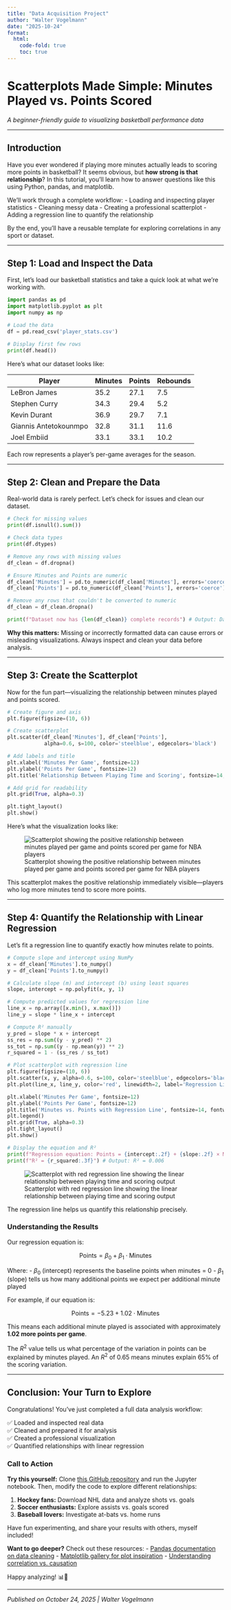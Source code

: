 ```yaml
---
title: "Data Acquisition Project"
author: "Walter Vogelmann"
date: "2025-10-24"
format:
  html:
    code-fold: true
    toc: true
---
```


# Scatterplots Made Simple: Minutes Played vs. Points Scored

*A beginner-friendly guide to visualizing basketball performance data*

---

## Introduction

Have you ever wondered if playing more minutes actually leads to scoring more points in basketball? It seems obvious, but **how strong is that relationship**? In this tutorial, you'll learn how to answer questions like this using Python, pandas, and matplotlib.

We'll work through a complete workflow:
- Loading and inspecting player statistics
- Cleaning messy data
- Creating a professional scatterplot
- Adding a regression line to quantify the relationship

By the end, you'll have a reusable template for exploring correlations in any sport or dataset.

---

## Step 1: Load and Inspect the Data

First, let's load our basketball statistics and take a quick look at what we're working with.
```python
import pandas as pd
import matplotlib.pyplot as plt
import numpy as np

# Load the data
df = pd.read_csv('player_stats.csv')

# Display first few rows
print(df.head())
```

Here's what our dataset looks like:

| Player | Minutes | Points | Rebounds |
|--------|---------|--------|----------|
| LeBron James | 35.2 | 27.1 | 7.5 |
| Stephen Curry | 34.3 | 29.4 | 5.2 |
| Kevin Durant | 36.9 | 29.7 | 7.1 |
| Giannis Antetokounmpo | 32.8 | 31.1 | 11.6 |
| Joel Embiid | 33.1 | 33.1 | 10.2 |

Each row represents a player's per-game averages for the season.

---

## Step 2: Clean and Prepare the Data

Real-world data is rarely perfect. Let's check for issues and clean our dataset.
```python
# Check for missing values
print(df.isnull().sum())

# Check data types
print(df.dtypes)

# Remove any rows with missing values
df_clean = df.dropna()

# Ensure Minutes and Points are numeric
df_clean['Minutes'] = pd.to_numeric(df_clean['Minutes'], errors='coerce')
df_clean['Points'] = pd.to_numeric(df_clean['Points'], errors='coerce')

# Remove any rows that couldn't be converted to numeric
df_clean = df_clean.dropna()

print(f"Dataset now has {len(df_clean)} complete records") # Output: Dataset now has 20 complete records
```

**Why this matters:** Missing or incorrectly formatted data can cause errors or misleading visualizations. Always inspect and clean your data before analysis.

---

## Step 3: Create the Scatterplot

Now for the fun part—visualizing the relationship between minutes played and points scored.
```python
# Create figure and axis
plt.figure(figsize=(10, 6))

# Create scatterplot
plt.scatter(df_clean['Minutes'], df_clean['Points'], 
            alpha=0.6, s=100, color='steelblue', edgecolors='black')

# Add labels and title
plt.xlabel('Minutes Per Game', fontsize=12)
plt.ylabel('Points Per Game', fontsize=12)
plt.title('Relationship Between Playing Time and Scoring', fontsize=14, fontweight='bold')

# Add grid for readability
plt.grid(True, alpha=0.3)

plt.tight_layout()
plt.show()
```

Here's what the visualization looks like:

![Scatterplot showing the positive relationship between minutes played per game and points scored per game for NBA players](Playing_Time_vs_Scoring.png)

This scatterplot makes the positive relationship immediately visible—players who log more minutes tend to score more points.

---

## Step 4: Quantify the Relationship with Linear Regression

Let's fit a regression line to quantify exactly how minutes relate to points.
```python
# Compute slope and intercept using NumPy
x = df_clean['Minutes'].to_numpy()
y = df_clean['Points'].to_numpy()

# Calculate slope (m) and intercept (b) using least squares
slope, intercept = np.polyfit(x, y, 1)

# Compute predicted values for regression line
line_x = np.array([x.min(), x.max()])
line_y = slope * line_x + intercept

# Compute R² manually
y_pred = slope * x + intercept
ss_res = np.sum((y - y_pred) ** 2)
ss_tot = np.sum((y - np.mean(y)) ** 2)
r_squared = 1 - (ss_res / ss_tot)

# Plot scatterplot with regression line
plt.figure(figsize=(10, 6))
plt.scatter(x, y, alpha=0.6, s=100, color='steelblue', edgecolors='black', label='Players')
plt.plot(line_x, line_y, color='red', linewidth=2, label='Regression Line')

plt.xlabel('Minutes Per Game', fontsize=12)
plt.ylabel('Points Per Game', fontsize=12)
plt.title('Minutes vs. Points with Regression Line', fontsize=14, fontweight='bold')
plt.legend()
plt.grid(True, alpha=0.3)
plt.tight_layout()
plt.show()

# Display the equation and R²
print(f"Regression equation: Points = {intercept:.2f} + {slope:.2f} × Minutes") # Output: Regression equation: Points = 22.58 + 0.14 × Minutes 
print(f"R² = {r_squared:.3f}") # Output: R² = 0.006
```
![Scatterplot with red regression line showing the linear relationship between playing time and scoring output](Minutes_vs_Points_with_Regression_Line.png)

The regression line helps us quantify this relationship precisely.

### Understanding the Results

Our regression equation is:

$$\text{Points} = \beta_0 + \beta_1 \cdot \text{Minutes}$$

Where:
- $\beta_0$ (intercept) represents the baseline points when minutes = 0
- $\beta_1$ (slope) tells us how many additional points we expect per additional minute played

For example, if our equation is:

$$\text{Points} = -5.23 + 1.02 \cdot \text{Minutes}$$

This means each additional minute played is associated with approximately **1.02 more points per game**.

The $R^2$ value tells us what percentage of the variation in points can be explained by minutes played. An $R^2$ of 0.65 means minutes explain 65% of the scoring variation.

---

## Conclusion: Your Turn to Explore

Congratulations! You've just completed a full data analysis workflow:

✅ Loaded and inspected real data  
✅ Cleaned and prepared it for analysis  
✅ Created a professional visualization  
✅ Quantified relationships with linear regression

### Call to Action

**Try this yourself:** Clone [this GitHub repository](https://github.com/waltervogelmann/waltervogelmann.github.io.git) and run the Jupyter notebook. Then, modify the code to explore different relationships:

1. **Hockey fans:** Download NHL data and analyze shots vs. goals
2. **Soccer enthusiasts:** Explore assists vs. goals scored
3. **Baseball lovers:** Investigate at-bats vs. home runs

Have fun experimenting, and share your results with others, myself included! 

**Want to go deeper?** Check out these resources:
- [Pandas documentation on data cleaning](https://pandas.pydata.org/docs/user_guide/missing_data.html)
- [Matplotlib gallery for plot inspiration](https://matplotlib.org/stable/gallery/index.html)
- [Understanding correlation vs. causation](https://www.tylervigen.com/spurious-correlations)

Happy analyzing! 📊🏀

---

*Published on October 24, 2025 | Walter Vogelmann*
